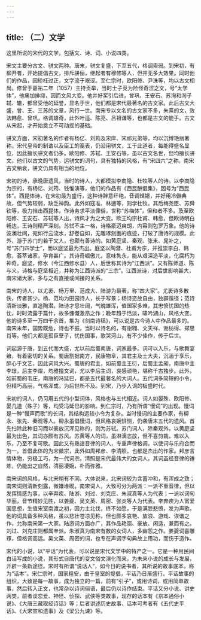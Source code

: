 ```yaml
---
---
---
```

title: （二）文学
---



这里所说的宋代的文学，包括文、诗、词、小说四类。

宋文主要分古文、骈文两种。唐末，骈文复盛，下至五代，格调卑弱。到宋初，有柳开者，开始提倡古文，排斥骈俪，继起者有穆修等人，但并无多大效果。同时他们的作品，因矫枉过正，文字流于艰涩。至仁宗时，欧阳修、尹洙等，均以古文相尚。修曾于嘉祐二年（1057）主持贡举，当时士子竞为险怪奇涩之文，号“太学体”，他痛加排抑，因而文风大变。他并好奖引后进，曾巩、王安石、苏洵和洵子轼、辙，都曾受他的延誉，显名于世，他们都是宋代最著名的古文家。此后古文大盛，曾、王、三苏的文章，风行一世。南宋专以文名的古文家不多，朱熹的文，效法韩愈、曾巩，格调雄奇，此外叶适、陈亮、吕祖谦等，也都是古文的能手。古文从宋起，才开始奠立不可动摇的基础。

骈文方面，宋初著名的作者有杨亿、刘筠及宋庠、宋祁兄弟等，均以沉博艳丽著称。宋代皇帝的制诰以及臣工的笺表，仍沿用骈文，工于此道者，每能得盛名显位，因此擅长骈文者仍多。欧阳修、苏轼、王安石等，虽以古文名世，但均擅长骈文。他们以古文的气势，运骈文的词句，具有独特的风格，有“宋四六”之称。南宋古文稍衰，骈文仍具有相当的地位。

宋初的诗，承晚唐遗风，当时的诗人，大都模拟李商隐、杜牧等人的诗。以李商隐为宗的，有杨忆、刘筠、钱惟演等，他们的作品有《西昆酬倡集》，因号为“西昆体”。西昆体诗，在宋初最为盛行，这种诗辞意纤艳，音调铿锵，并好用冷僻典故，但气势较弱，缺乏神韵。此外如寇准、林逋等，则学杜牧。其后梅尧臣、苏舜钦等，极力掊击西昆体，作诗务求平淡俚俗，世称“苏梅体”，但和者不多。及至欧阳修、王安石、苏轼等人出，诗风才为之大变。欧王均宗杜甫、韩愈，但欧诗明白畅达，王诗则精严深刻。苏轼不主一格，诗格豪迈爽朗，内容则包罗万象。他的诗波澜壮阔，宛如行云流水，舒卷自如，无雕琢刻画的痕迹，打破了唐诗的规模。此外，游于苏门的若干文人，也颇有善诗的。如黄庭坚、秦观、张耒、晁补之，号“苏门四学士”，而以庭坚最为杰出。庭坚以陶潜、杜甫为宗，并推崇李白、韩愈，荟萃诸家，孕育甚广。其诗奇崛傲兀，意味隽永，能从艰深造平淡，化腐朽为神奇。庭坚，修水（今江西修水县）人，后世称其诗为“江西派”。又有陈师道、陈与义，诗格与庭坚相近，并称为江西诗派的“三宗”。江西派诗，对后世影响甚大，南宋诸大家，多与之有直接或间接的关系。

南宋的诗人，以尤袤、杨万里、范成大、陆游为最著，称“四大家”。尤袤诗多散佚，传者甚少。杨、范均为田园诗人，长于写景；杨诗恣放自由，独辟蹊径；范诗清新淡雅，直追陶潜。陆诗才思壮阔，气魄雄浑，值国家多难，其忠愤忧国的热忱，时时流露于篇什，故多慷慨激昂之作；晚年趋于恬淡，啸吟湖山，风格大变。他的诗多至一万四千余首，集为《剑南诗稿》，可以说是古今诗人中作品最多的。南宋末年，国势既危，诗也不振，当时以诗名的，有谢翱、文天祥、谢枋得、郑思肖等。他们大都是孤臣孽子，忧伤国事，歌哭河山，有不少佳作，传于后世。

词起源于唐，到五代而大盛，尤以前后蜀南唐，词家最多。词可以入乐，与歌舞宴飨，有着密切的关系。蜀唐割据南方，民康物阜，其君主及士大夫，沉湎于享乐，醉心于文艺，因此词风大兴。蜀唐的君主，如前蜀主王衍，后蜀主孟昶，南唐中主李璟，后主李煜，均雅擅文词，尤以李后主词，哀感顽艳，堪称千古独步。此外，如前蜀的韦庄，南唐的冯延巳，都是五代最著名的大词人。五代词多简短的小令，但精巧高丽，气格浑成，为后世所不及。到宋，乃步入词的极盛时代。

宋初的词人，仍习用五代的小型词体，风格也与五代相近。词人如晏殊、欧阳修、晏几道（殊子）等，均受冯延巳的影响。到仁宗时，乃有所谓“慢词”的出现。慢词是一种“慢声而歌”的长词，其结构远较小令为复杂。当时慢词的主要作家，有柳永、张先、秦观等人。柳永虽倡慢词，但风格哀婉悱恻，仍袭唐末五代的遗风。首先扫除此种旧习而以豪放沉浑见称的，则为苏轼。苏门词人，除秦观外，以黄庭坚最为出色，其词亦颇有苏风。苏黄等人的词，虽淋漓恣放，但不喜剪裁，难以入乐，乃至不复可歌。因此又有熟谙音律的词人，专重声律格调，以使词与乐府合而为一。首倡此体的为宋徽宗，此外如周邦彦、李清照，也都是杰出的作家。邦彦言情体物，穷极工巧，为一代词宗。清照是宋代最伟大的女词人，其词虽经音律的锤炼，仍能出之自然，清丽凄婉，朴而弥雅。

南宋词的风格，与北宋稍有不同。大体说来，北宋词较为含蓄冲和，有浑成之致；南宋词则清新刻露，微嫌堆砌。南宋词人，大致可分为两派：一派不重音律，但以发挥情感为事，以辛弃疾、陆游、刘过、刘克庄、朱淑真等人为代表；一派以词句华丽，音节精妙见胜，以姜夔、吴文英、周密、张炎等人为代表。辛弃疾为人富爱国思想，生值宋室南渡之初，因力主北伐，终不如愿，于是满腔悲愤，发为声歌。他的词具备多种风格，虽以悲壮苍凉见称，但也颇多哀艳、放浪、游戏、诙谐之作，允称南宋第一大家。陆游词方面亦广，其作品艳丽、豪放、闲适，兼而有之。刘过、刘克庄则都属辛派。朱淑真为南宋有数的女词人，多幽怨之作。姜夔词喜雕琢，但格调高远。吴文英、周密的词，也专在声调字句典故上用功，而伤于造作。

宋代的小说，以“平话”为代表，可以说是宋代文学中的特产之一。它是一种用民间白话写成的小说，其形式自唐代的变文俗文演化而来，为未来小说的成长与发展，开辟一条新途径。宋时有所谓“说话人”，如今日的说书者，其所说的故事底本，称为“话本”。宋仁宗时，国家粗安，由于皇室的提倡，平话乃日渐盛行。平话故事的组织，大致是每一故事，成为独立的一篇，前有“引子”，或用诗词，或用简单故事，然后转入正文，也常杂以诗词俪语，最后仍以诗作结束。平话又分小说、讲史两类，前者谈恋爱、神怪、侦探、武侠等类故事，现存的话本有《京本通俗小说》、《大唐三藏取经诗话》等；后者讲述历史故事，话本可考者有《五代史平话》、《大宋宣和遗事》及《梁公九谏》等。